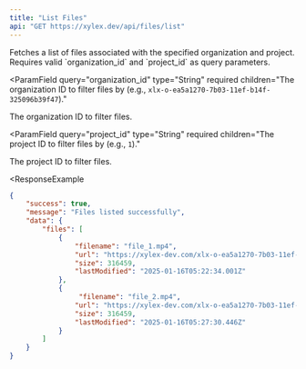 ```yaml
---
title: "List Files"
api: "GET https://xylex.dev/api/files/list"
---
```


<Card title="Endpoint Description" icon="info" horizontal>
  Fetches a list of files associated with the specified organization and
  project. Requires valid `organization_id` and `project_id` as query
  parameters.
</Card>

<ParamField
  query="organization_id"
  type="String"
  required
  children="The organization ID to filter files by (e.g., `xlx-o-ea5a1270-7b03-11ef-b14f-325096b39f47`)."
>
  The organization ID to filter files.
</ParamField>

<ParamField
  query="project_id"
  type="String"
  required
  children="The project ID to filter files by (e.g., `1`)."
>
  The project ID to filter files.
</ParamField>

<ResponseExample 
```json Response
{
    "success": true,
    "message": "Files listed successfully",
    "data": {
        "files": [
            {
                "filename": "file_1.mp4",
                "url": "https://xylex-dev.com/xlx-o-ea5a1270-7b03-11ef-b14f-325096b39f47_1_file_1.mp4",
                "size": 316459,
                "lastModified": "2025-01-16T05:22:34.001Z"
            },
            {
                 "filename": "file_2.mp4",
                "url": "https://xylex-dev.com/xlx-o-ea5a1270-7b03-11ef-b14f-325096b39f47_1_file_2.mp4",
                "size": 316459,
                "lastModified": "2025-01-16T05:27:30.446Z"
            }
        ]
    }
}
```
</ResponseExample>
